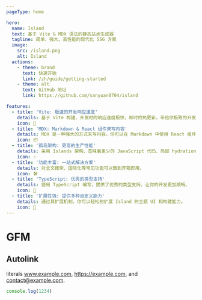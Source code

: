 ```yaml
---
pageType: home

hero:
  name: Island
  text: 基于 Vite & MDX 语法的静态站点生成器
  tagline: 简单、强大、高性能的现代化 SSG 方案
  image:
    src: /island.png
    alt: Island
  actions:
    - theme: brand
      text: 快速开始
      link: /zh/guide/getting-started
    - theme: alt
      text: GitHub 地址
      link: https://github.com/sanyuan0704/island

features:
  - title: 'Vite: 极速的开发响应速度'
    details: 基于 Vite 构建，开发时的响应速度极快，即时的热更新，带给你极致的开发体验。
    icon: 🚀
  - title: 'MDX: Markdown & React 组件来写内容'
    details: MDX 是一种强大的方式来写内容。你可以在 Markdown 中使用 React 组件。
    icon: 📦
  - title: '孤岛架构: 更高的生产性能'
    details: 采用 Islands 架构，意味着更少的 JavaScript 代码、局部 hydration， 从而带来更好的首屏性能。
    icon: ✨
  - title: '功能丰富: 一站式解决方案'
    details: 对全文搜索、国际化等常见功能可以做到开箱即用。
    icon: 🛠️
  - title: 'TypeScript: 优秀的类型支持'
    details: 使用 TypeScript 编写，提供了优秀的类型支持，让你的开发更加顺畅。
    icon: 🔑
  - title: '扩展性强: 提供多种自定义能力'
    details: 通过其扩展机制，你可以轻松的扩展 Island 的主题 UI 和构建能力。
    icon: 🎨
---
```


# GFM 

## Autolink

literals www.example.com, https://example.com, and contact@example.com.

```js
console.log(1234)
```


<Counter />
